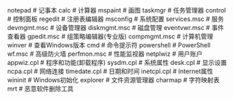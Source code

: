 notepad                 # 记事本
calc                    # 计算器
mspaint                 # 画图
taskmgr                 # 任务管理器
control                 # 控制面板
regedit                 # 注册表编辑器
msconfig                # 系统配置
services.msc            # 服务
devmgmt.msc             # 设备管理器
diskmgmt.msc            # 磁盘管理
eventvwr.msc            # 事件查看器
gpedit.msc              # 组策略编辑器(专业版)
compmgmt.msc            # 计算机管理
winver                  # 查看Windows版本
cmd                     # 命令提示符
powershell              # PowerShell
wf.msc                  # 高级防火墙
perfmon.msc             # 性能监视器
netplwiz                # 用户账户
appwiz.cpl              # 程序和功能(卸载程序)
sysdm.cpl               # 系统属性
desk.cpl                # 显示设置
ncpa.cpl                # 网络连接
timedate.cpl            # 日期和时间
inetcpl.cpl             # Internet属性
wininit                 # Windows初始化
explorer                # 文件资源管理器
charmap                 # 字符映射表
mrt                     # 恶意软件删除工具